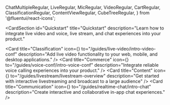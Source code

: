   ChatMultipleRegular,
  LiveRegular,
  MicRegular,
  VideoRegular,
CartRegular,
ClassificationRegular,
ContentViewRegular,
CubeTreeRegular,
} from '@fluentui/react-icons';

<CardSection
  id="Quickstart"
  title="Quickstart"
  description="Learn how to integrate live video and voice, live stream, and chat experiences into your product."
>
  <Card
    title="Classification"
    icon={<CubeTreeRegular />}
    to="/guides/live-video/intro-video-conf"
    description="Add live video functionality to your web, mobile, and desktop applications."
  />
  <Card
    title="Commerce"
    icon={<CartRegular />}
    to="/guides/voice-conf/intro-voice-conf"
    description="Integrate reliable voice calling experiences into your product."
  />
  <Card
    title="Content"
    icon={<ContentViewRegular />}
    to="/guides/livestream/livestream-overview"
    description="Get started with interactive livestreaming and broadcast to a large audience"
  />
  <Card
    title="Communication"
    icon={<ChatMultipleRegular />}
    to="/guides/realtime-chat/intro-chat"
    description="Create interactive and collaborative in-app chat experiences."
  />
</CardSection>
